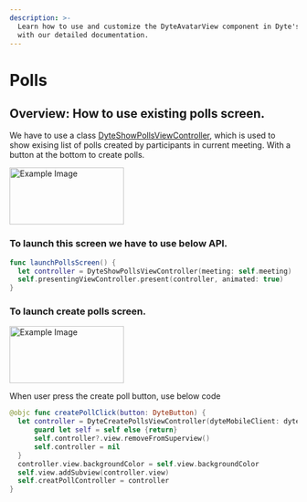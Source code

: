 ```yaml
---
description: >-
  Learn how to use and customize the DyteAvatarView component in Dyte's iOS UiKit
  with our detailed documentation.
---
```


# Polls
## Overview: How to use existing polls screen.
We have to use a class [DyteShowPollsViewController](/ios/components/dyte-polls), which is used to show exising list of polls
created by participants in current meeting. With a button at the bottom to create polls.

<img src="/static/ios/ios_show_polls.png" alt="Example Image" width="200" height="100"/>

### To launch this screen we have to use below API.

```swift
func launchPollsScreen() {
  let controller = DyteShowPollsViewController(meeting: self.meeting)
  self.presentingViewController.present(controller, animated: true)
}
```

### To launch create polls screen.
<img src="/static/ios/ios_create_polls.png" alt="Example Image" width="200" height="100"/>

When user press the create poll button, use below code
```swift
@objc func createPollClick(button: DyteButton) {
  let controller = DyteCreatePollsViewController(dyteMobileClient: dyteMobileClient) { [weak self] result in
      guard let self = self else {return}
      self.controller?.view.removeFromSuperview()
      self.controller = nil
  }
  controller.view.backgroundColor = self.view.backgroundColor
  self.view.addSubview(controller.view)
  self.creatPollController = controller
}
```

<head>
  <title>iOS DyteAvatarView</title>
</head>
